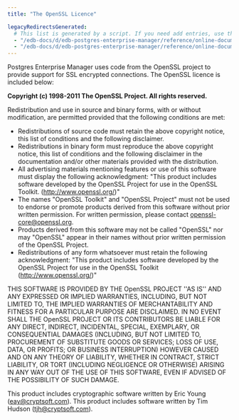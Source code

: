 ```yaml
---
title: "The OpenSSL Licence"

legacyRedirectsGenerated:
  # This list is generated by a script. If you need add entries, use the `legacyRedirects` key.
  - "/edb-docs/d/edb-postgres-enterprise-manager/reference/online-documentation/8.0/openssl.html"
  - "/edb-docs/d/edb-postgres-enterprise-manager/reference/online-documentation/latest/openssl.html"
---
```


<div id="openssl" class="registered_link"></div>

Postgres Enterprise Manager uses code from the OpenSSL project to provide support for SSL encrypted connections. The OpenSSL licence is included below:

**Copyright (c) 1998-2011 The OpenSSL Project. All rights reserved.**

Redistribution and use in source and binary forms, with or without modification, are permitted provided that the following conditions are met:

-   Redistributions of source code must retain the above copyright notice, this list of conditions and the following disclaimer.
-   Redistributions in binary form must reproduce the above copyright notice, this list of conditions and the following disclaimer in the documentation and/or other materials provided with the distribution.
-   All advertising materials mentioning features or use of this software must display the following acknowledgment: "This product includes software developed by the OpenSSL Project for use in the OpenSSL Toolkit. (<http://www.openssl.org/>)"
-   The names "OpenSSL Toolkit" and "OpenSSL Project" must not be used to endorse or promote products derived from this software without prior written permission. For written permission, please contact [openssl-core@openssl.org](mailto:openssl-core@openssl.org).
-   Products derived from this software may not be called "OpenSSL" nor may "OpenSSL" appear in their names without prior written permission of the OpenSSL Project.
-   Redistributions of any form whatsoever must retain the following acknowledgment: "This product includes software developed by the OpenSSL Project for use in the OpenSSL Toolkit (<http://www.openssl.org/>)"

THIS SOFTWARE IS PROVIDED BY THE OpenSSL PROJECT ''AS IS'' AND ANY EXPRESSED OR IMPLIED WARRANTIES, INCLUDING, BUT NOT LIMITED TO, THE IMPLIED WARRANTIES OF MERCHANTABILITY AND FITNESS FOR A PARTICULAR PURPOSE ARE DISCLAIMED. IN NO EVENT SHALL THE OpenSSL PROJECT OR ITS CONTRIBUTORS BE LIABLE FOR ANY DIRECT, INDIRECT, INCIDENTAL, SPECIAL, EXEMPLARY, OR CONSEQUENTIAL DAMAGES (INCLUDING, BUT NOT LIMITED TO, PROCUREMENT OF SUBSTITUTE GOODS OR SERVICES; LOSS OF USE, DATA, OR PROFITS; OR BUSINESS INTERRUPTION) HOWEVER CAUSED AND ON ANY THEORY OF LIABILITY, WHETHER IN CONTRACT, STRICT LIABILITY, OR TORT (INCLUDING NEGLIGENCE OR OTHERWISE) ARISING IN ANY WAY OUT OF THE USE OF THIS SOFTWARE, EVEN IF ADVISED OF THE POSSIBILITY OF SUCH DAMAGE.

This product includes cryptographic software written by Eric Young ([eay@cryptsoft.com](mailto:eay@cryptsoft.com)). This product includes software written by Tim Hudson ([tjh@cryptsoft.com](mailto:tjh@cryptsoft.com)).
